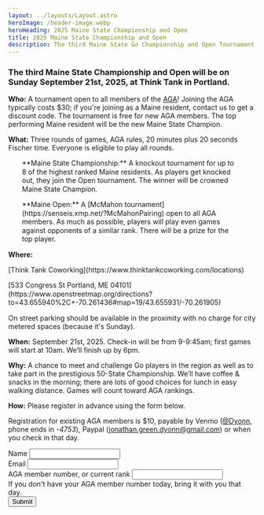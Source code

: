 ```yaml
---
layout: ../layouts/Layout.astro
heroImage: /header-image.webp
heroHeading: 2025 Maine State Championship and Open
title: 2025 Maine State Championship and Open
description: The third Maine State Go Championship and Open Tournament is on September 21st, 2025.
---
```


### The third Maine State Championship and Open will be on Sunday September 21st, 2025, at Think Tank in Portland.

**Who:**
A tournament open to all members of the [AGA](https://www.usgo.org/)!
Joining the AGA typically costs $30; if you're joining as a Maine resident, contact us to get a discount code.
The tournament is free for new AGA members.
The top performing Maine resident will be the new Maine State Champion.

**What:**
Three rounds of games, AGA rules,
20 minutes plus 20 seconds Fischer time.
Everyone is eligible to play all rounds.

<p style="padding-left: 2em;  padding-right: 3em;  line-height: 125%;">
  **Maine State Championship:** A knockout tournament for up to 8 of the highest
  ranked Maine residents. As players get knocked out, they join the Open
  tournament. The winner will be crowned Maine State Champion.
</p>

<p style="padding-left: 2em;  padding-right: 3em;  line-height: 125%;">
  **Maine Open:** A [McMahon
  tournament](https://senseis.xmp.net/?McMahonPairing) open to all AGA members.
  As much as possible, players will play even games against opponents of a
  similar rank. There will be a prize for the top player.
</p>

**Where:**

<p style="line-height: 125%;">
  [Think Tank Coworking](https://www.thinktankcoworking.com/locations)
</p>
<p style="line-height: 125%;">
  [533 Congress St Portland, ME
  04101](https://www.openstreetmap.org/directions?to=43.655940%2C+-70.261436#map=19/43.655931/-70.261905)
</p>

On street parking should be available in the proximity with no charge for city metered
spaces (because it's Sunday).

**When:**
September 21st, 2025. Check-in will be from 9-9:45am;
first games will start at 10am. We’ll finish up by 6pm.

**Why:**
A chance to meet and challenge Go players in the region as well as to take part in
the prestigious 50-State Championship.
We’ll have coffee & snacks in the morning; there are lots of good choices for lunch in
easy walking distance. Games will count toward AGA rankings.

**How:**
Please register in advance using the form below.

Registration for existing AGA members is $10, payable by
Venmo ([@Dyonn](https://account.venmo.com/u/Dyonn), phone ends in _-4753_),
Paypal ([jonathan.green.dyonn@gmail.com](https://paypal.me/JonathanGreenGo))
or when you check in that day.


<form method="post" action="/api/contact" encType="application/x-www-form-urlencoded" class="not-prose space-y-4">

<div>
  <Label for="name">Name</Label>
  <Input type="text" name="name" id="name" required />
</div>

<div>
  <Label for="email">Email</Label>
  <Input type="email" name="email" id="email" required />
</div>

<div>
  <Label for="message">AGA member number, or current rank</Label>
  <Input name="message" id="message" required maxlength={10} />
  <br />
  If you don't have your AGA member number today, bring it with you that day.
</div>

<input type="hidden" name="formName" value="tournament" />

<HoneypotInputs />

<div class="flex justify-end">
  <Button type="submit">Submit</Button>
</div>

</form>
